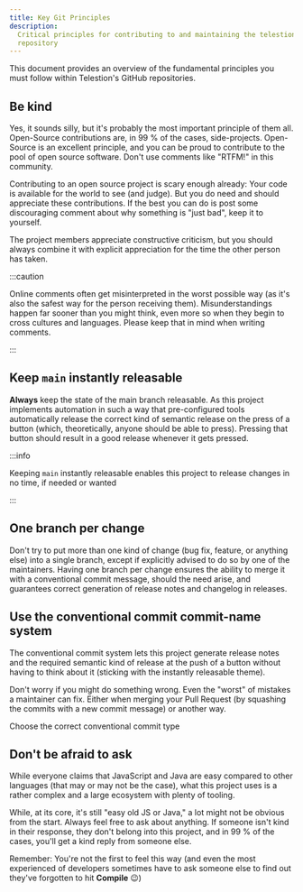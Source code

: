 ```yaml
---
title: Key Git Principles
description:
  Critical principles for contributing to and maintaining the telestion-client
  repository
---
```


<!--
Reference
=========

=== When to use this template:
When you're documenting some topic so that users (e.g., ecosystem developers)
can quickly lookup a fact. These articles typically consist of a list, a
definition list, a table, or some other form of "quick-to-lookup" information.

=== When not to use this template:
Do not use a reference article to explain a concept. You should keep additional
information within the reference article to a minimum so that knowledgeable users
can quickly see the facts that are relevant to them. You can link to concepts and
other topics to explain specific concepts, if necessary.

=== Writing tips:
- Write in the present tense
- Use neutral pronouns (they/them instead of he/she and him/her)
- Be respectful to everyone
- Be aware of the potential for cultural misunderstandings
- Keep the amount of additional information to a minimum (focus on the facts)
- If necessary, link to concept topics. Do not explain them in the article
- Use a suitable form of content so that readers can quickly look up the desired
  information (e.g., a table, a list, a diagram, or something else)
-->

<!-- Relevant imports: -->


<!-- Short description of what information this document provides: -->

This document provides an overview of the fundamental principles you must follow
within Telestion's GitHub repositories.

<!-- Content (e.g., a table, a list, a diagram, or a definition list) -->

## Be kind

Yes, it sounds silly, but it's probably the most important principle of them
all. Open-Source contributions are, in 99 % of the cases, side-projects.
Open-Source is an excellent principle, and you can be proud to contribute to the
pool of open source software. Don't use comments like "RTFM!" in this community.

Contributing to an open source project is scary enough already: Your code is
available for the world to see (and judge). But you do need and should
appreciate these contributions. If the best you can do is post some discouraging
comment about why something is "just bad", keep it to yourself.

The project members appreciate constructive criticism, but you should always
combine it with explicit appreciation for the time the other person has taken.

:::caution

Online comments often get misinterpreted in the worst possible way (as it's also
the safest way for the person receiving them). Misunderstandings happen far
sooner than you might think, even more so when they begin to cross cultures and
languages. Please keep that in mind when writing comments.

:::

## Keep `main` instantly releasable

**Always** keep the state of the main branch releasable. As this project
implements automation in such a way that pre-configured tools automatically
release the correct kind of semantic release on the press of a button (which,
theoretically, anyone should be able to press). Pressing that button should
result in a good release whenever it gets pressed.

:::info

Keeping `main` instantly releasable enables this project to release changes in
no time, if needed or wanted

:::

## One branch per change

Don't try to put more than one kind of change (bug fix, feature, or anything
else) into a single branch, except if explicitly advised to do so by one of the
maintainers. Having one branch per change ensures the ability to merge it with a
conventional commit message, should the need arise, and guarantees correct
generation of release notes and changelog in releases.

## Use the conventional commit commit-name system

The conventional commit system lets this project generate release notes and the
required semantic kind of release at the push of a button without having to
think about it (sticking with the instantly releasable theme).

Don't worry if you might do something wrong. Even the "worst" of mistakes a
maintainer can fix. Either when merging your Pull Request (by squashing the
commits with a new commit message) or another way.

<Reference to="/internal/references/conventional-commit-types">
	Choose the correct conventional commit type
</Reference>

## Don't be afraid to ask

While everyone claims that JavaScript and Java are easy compared to other
languages (that may or may not be the case), what this project uses is a rather
complex and a large ecosystem with plenty of tooling.

While, at its core, it's still "easy old JS or Java," a lot might not be obvious
from the start. Always feel free to ask about anything. If someone isn't kind in
their response, they don't belong into this project, and in 99 % of the cases,
you'll get a kind reply from someone else.

Remember: You're not the first to feel this way (and even the most experienced
of developers sometimes have to ask someone else to find out they've forgotten
to hit **Compile** :wink:)

<!-- ## See also -->

<!--
Snippets
--------

<Reference to="../other-article">
    Relative Link to other article
</Reference>

<Reference to="https://www.example.com">
    Example Website
</Reference>
-->
